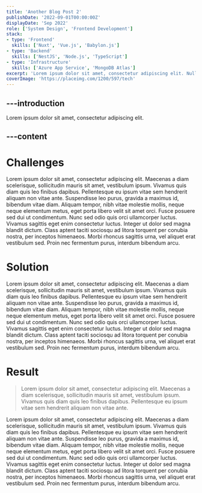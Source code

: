 ```yaml
---
title: 'Another Blog Post 2'
publishDate: '2022-09-01T00:00:00Z'
displayDate: 'Sep 2022'
role: ['System Design', 'Frontend Development']
stack:
- type: 'Frontend'
  skills: ['Nuxt', 'Vue.js', 'Babylon.js']
- type: 'Backend'
  skills: ['NestJS', 'Node.js', 'TypeScript']
- type: 'Infrastructure'
  skills: ['Azure App Service', 'MongoDB Atlas']
excerpt: 'Lorem ipsum dolor sit amet, consectetur adipiscing elit. Nullam at condim entum arcu, sed lobortis purus. Duis purus purus, varius vitae lacinia eu, rhoncus et leo. Nullam a metus eu purus porttitor convallis id in dui. Donec vitae tincidunt ligula, molestie egestas libero. Nam consectetur nisl eu tellus ultricies, sed euismod turpis porttitor.'
coverImage: 'https://placeimg.com/1200/597/tech'
---
```


---introduction
---
Lorem ipsum dolor sit amet, consectetur adipiscing elit.

---content
---
# Challenges
Lorem ipsum dolor sit amet, consectetur adipiscing elit. Maecenas a diam scelerisque, sollicitudin mauris sit amet, vestibulum ipsum. Vivamus quis diam quis leo finibus dapibus. Pellentesque eu ipsum vitae sem hendrerit aliquam non vitae ante. Suspendisse leo purus, gravida a maximus id, bibendum vitae diam. Aliquam tempor, nibh vitae molestie mollis, neque neque elementum metus, eget porta libero velit sit amet orci. Fusce posuere sed dui ut condimentum. Nunc sed odio quis orci ullamcorper luctus. Vivamus sagittis eget enim consectetur luctus. Integer ut dolor sed magna blandit dictum. Class aptent taciti sociosqu ad litora torquent per conubia nostra, per inceptos himenaeos. Morbi rhoncus sagittis urna, vel aliquet erat vestibulum sed. Proin nec fermentum purus, interdum bibendum arcu.

# Solution
Lorem ipsum dolor sit amet, consectetur adipiscing elit. Maecenas a diam scelerisque, sollicitudin mauris sit amet, vestibulum ipsum. Vivamus quis diam quis leo finibus dapibus. Pellentesque eu ipsum vitae sem hendrerit aliquam non vitae ante. Suspendisse leo purus, gravida a maximus id, bibendum vitae diam. Aliquam tempor, nibh vitae molestie mollis, neque neque elementum metus, eget porta libero velit sit amet orci. Fusce posuere sed dui ut condimentum. Nunc sed odio quis orci ullamcorper luctus. Vivamus sagittis eget enim consectetur luctus. Integer ut dolor sed magna blandit dictum. Class aptent taciti sociosqu ad litora torquent per conubia nostra, per inceptos himenaeos. Morbi rhoncus sagittis urna, vel aliquet erat vestibulum sed. Proin nec fermentum purus, interdum bibendum arcu.

# Result
<BlockQuote by="a participant of a pilot run session">
Lorem ipsum dolor sit amet, consectetur adipiscing elit. Maecenas a diam scelerisque, sollicitudin mauris sit amet, vestibulum ipsum. Vivamus quis diam quis leo finibus dapibus. Pellentesque eu ipsum vitae sem hendrerit aliquam non vitae ante.
</BlockQuote>

Lorem ipsum dolor sit amet, consectetur adipiscing elit. Maecenas a diam scelerisque, sollicitudin mauris sit amet, vestibulum ipsum. Vivamus quis diam quis leo finibus dapibus. Pellentesque eu ipsum vitae sem hendrerit aliquam non vitae ante. Suspendisse leo purus, gravida a maximus id, bibendum vitae diam. Aliquam tempor, nibh vitae molestie mollis, neque neque elementum metus, eget porta libero velit sit amet orci. Fusce posuere sed dui ut condimentum. Nunc sed odio quis orci ullamcorper luctus. Vivamus sagittis eget enim consectetur luctus. Integer ut dolor sed magna blandit dictum. Class aptent taciti sociosqu ad litora torquent per conubia nostra, per inceptos himenaeos. Morbi rhoncus sagittis urna, vel aliquet erat vestibulum sed. Proin nec fermentum purus, interdum bibendum arcu.